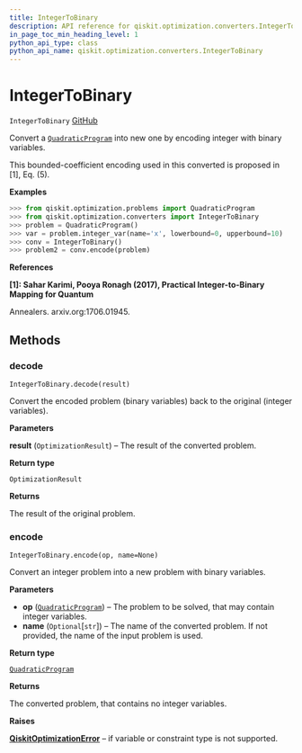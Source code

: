 ```yaml
---
title: IntegerToBinary
description: API reference for qiskit.optimization.converters.IntegerToBinary
in_page_toc_min_heading_level: 1
python_api_type: class
python_api_name: qiskit.optimization.converters.IntegerToBinary
---
```


# IntegerToBinary

<span id="qiskit.optimization.converters.IntegerToBinary" />

`IntegerToBinary` [GitHub](https://github.com/qiskit-community/qiskit-aqua/tree/stable/0.7/qiskit/optimization/converters/integer_to_binary.py "view source code")

Convert a [`QuadraticProgram`](qiskit.optimization.problems.QuadraticProgram "qiskit.optimization.problems.QuadraticProgram") into new one by encoding integer with binary variables.

This bounded-coefficient encoding used in this converted is proposed in \[1], Eq. (5).

**Examples**

```python
>>> from qiskit.optimization.problems import QuadraticProgram
>>> from qiskit.optimization.converters import IntegerToBinary
>>> problem = QuadraticProgram()
>>> var = problem.integer_var(name='x', lowerbound=0, upperbound=10)
>>> conv = IntegerToBinary()
>>> problem2 = conv.encode(problem)
```

**References**

**\[1]: Sahar Karimi, Pooya Ronagh (2017), Practical Integer-to-Binary Mapping for Quantum**

Annealers. arxiv.org:1706.01945.

## Methods

### decode

<span id="qiskit.optimization.converters.IntegerToBinary.decode" />

`IntegerToBinary.decode(result)`

Convert the encoded problem (binary variables) back to the original (integer variables).

**Parameters**

**result** (`OptimizationResult`) – The result of the converted problem.

**Return type**

`OptimizationResult`

**Returns**

The result of the original problem.

### encode

<span id="qiskit.optimization.converters.IntegerToBinary.encode" />

`IntegerToBinary.encode(op, name=None)`

Convert an integer problem into a new problem with binary variables.

**Parameters**

*   **op** ([`QuadraticProgram`](qiskit.optimization.problems.QuadraticProgram "qiskit.optimization.problems.quadratic_program.QuadraticProgram")) – The problem to be solved, that may contain integer variables.
*   **name** (`Optional`\[`str`]) – The name of the converted problem. If not provided, the name of the input problem is used.

**Return type**

[`QuadraticProgram`](qiskit.optimization.problems.QuadraticProgram "qiskit.optimization.problems.quadratic_program.QuadraticProgram")

**Returns**

The converted problem, that contains no integer variables.

**Raises**

[**QiskitOptimizationError**](qiskit.optimization.QiskitOptimizationError "qiskit.optimization.QiskitOptimizationError") – if variable or constraint type is not supported.


